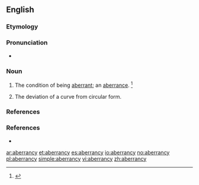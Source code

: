 ==English==

===Etymology===
{{suffix|aberrance|y}}

===Pronunciation===
* {{a|US}} {{IPA|/æ.ˈbɛɹ.n̩.si/|/ˈæ.bɛɹ.n̩.sɪ/}}

===Noun===
{{en-noun|aberrancies}}

# The condition of being [[aberrant]]; an [[aberrance]]. {{defdate|Mid 17<sup>th</sup> cenntury.}}<ref>{{R:SOED5|page=3}}</ref>
# {{context|geometry|lang=en}} The deviation of a curve from circular form.

===References===
<references/>

===References===
* {{R:Century 1911}}

[[ar:aberrancy]]
[[et:aberrancy]]
[[es:aberrancy]]
[[io:aberrancy]]
[[no:aberrancy]]
[[pl:aberrancy]]
[[simple:aberrancy]]
[[vi:aberrancy]]
[[zh:aberrancy]]